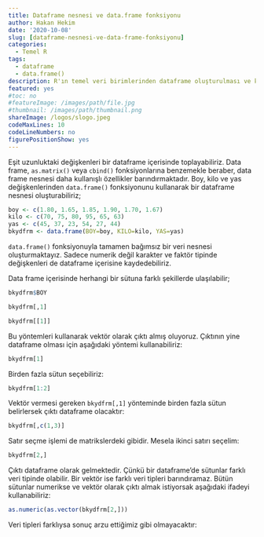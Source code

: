 ```yaml
---
title: Dataframe nesnesi ve data.frame fonksiyonu
author: Hakan Hekim
date: '2020-10-08'
slug: [dataframe-nesnesi-ve-data-frame-fonksiyonu]
categories:
  - Temel R
tags:
  - dataframe
  - data.frame()
description: R'ın temel veri birimlerinden dataframe oluşturulması ve kullanımı.
featured: yes
#toc: no
#featureImage: /images/path/file.jpg
#thumbnail: /images/path/thumbnail.png
shareImage: /logos/slogo.jpeg
codeMaxLines: 10
codeLineNumbers: no
figurePositionShow: yes
---
```


Eşit uzunluktaki değişkenleri bir dataframe içerisinde toplayabiliriz. Data frame, `as.matrix()` veya `cbind()` fonksiyonlarına benzemekle beraber, data frame nesnesi daha kullanışlı özellikler barındırmaktadır. Boy, kilo ve yas değişkenlerinden `data.frame()` fonksiyonunu kullanarak bir dataframe nesnesi oluşturabiliriz;

```r
boy <- c(1.80, 1.65, 1.85, 1.90, 1.70, 1.67)
kilo <- c(70, 75, 80, 95, 65, 63)
yas <- c(45, 37, 23, 54, 27, 44)
bkydfrm <- data.frame(BOY=boy, KILO=kilo, YAS=yas)
```

`data.frame()` fonksiyonuyla tamamen bağımsız bir veri nesnesi oluşturmaktayız. Sadece numerik değil karakter ve faktör tipinde değişkenleri de dataframe içerisine kaydedebiliriz.

Data frame içerisinde herhangi bir sütuna farklı şekillerde ulaşılabilir;

```r
bkydfrm$BOY
```

```r
bkydfrm[,1]
```


```r
bkydfrm[[1]]
```

Bu yöntemleri kullanarak vektör olarak çıktı almış oluyoruz. Çıktının yine dataframe olması için aşağıdaki yöntemi kullanabiliriz:

```r
bkydfrm[1]
```

Birden fazla sütun seçebiliriz:

```r
bkydfrm[1:2]
```

Vektör vermesi gereken `bkydfrm[,1]` yönteminde birden fazla sütun belirlersek çıktı dataframe olacaktır:

```r
bkydfrm[,c(1,3)]
```

Satır seçme işlemi de matrikslerdeki gibidir. Mesela ikinci satırı seçelim:

```r
bkydfrm[2,]
```

Çıktı dataframe olarak gelmektedir. Çünkü bir dataframe'de sütunlar farklı veri tipinde olabilir. Bir vektör ise farklı veri tipleri barındıramaz. Bütün sütunlar numerikse ve vektör olarak çıktı almak istiyorsak aşağıdaki ifadeyi kullanabiliriz:

```r
as.numeric(as.vector(bkydfrm[2,]))
```

Veri tipleri farklıysa sonuç arzu ettiğimiz gibi olmayacaktır:

